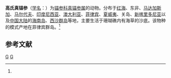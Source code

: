 {{Speciesbox
| taxon = Euapta godeffroyi
| binomial_authority = (Semper, 1868)<ref name='id12739'>{{cite web| url =http://www.bioinfo.cn/db05/BjdwSpecies.php?action=view&id=12739| title =高氏真锚参| work =《中国动物物种编目数据库》| publisher =中国科学院微生物研究所| author =中国科学院动物研究所| accessdate =2009-04-28| deadurl =yes| archiveurl =https://web.archive.org/web/20160305031428/http://www.bioinfo.cn/db05/BjdwSpecies.php?action=view&id=12739| archivedate =2016-03-05}}</ref>
}}

'''高氏真锚参'''（[[学名|学名]]：{{lang|la|''Euapta godeffroyi''}}）为[[锚参科|锚参科]][[真锚参属|真锚参属]]的动物。分布于[[红海|红海]]、东非、[[马达加斯加|马达加斯加]]、[[马尔代夫|马尔代夫]]、[[印度尼西亚|印度尼西亚]]、[[澳大利亚|澳大利亚]]、[[菲律宾|菲律宾]]、[[夏威夷|夏威夷]]、关岛、[[新喀里多尼亚|新喀里多尼亚]]以及[[中国大陆|中国大陆]]的[[海南岛|海南岛]]、[[西沙群岛|西沙群岛]]等地，主要生活于珊瑚礁内有海草的沙底。该物种的模式产地在菲律宾群岛。<ref name='id12739'/>

== 参考文献 ==
{{reflist}}

{{海参小作品}}

{{taxonbar}}
[[Category:_1868年描述的动物|G]]
[[Category:真锚参属|G]]